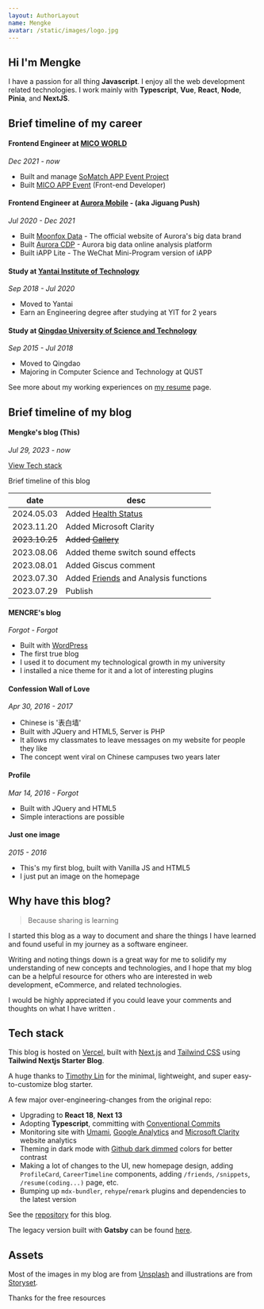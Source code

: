 ```yaml
---
layout: AuthorLayout
name: Mengke
avatar: /static/images/logo.jpg
---
```



## Hi <Twemoji emoji="waving hand" /> I'm Mengke

I have a passion for all thing **Javascript**.
I enjoy all the web development related technologies.
I work mainly with **Typescript**, **Vue**, **React**, **Node**, **Pinia**, and **NextJS**.

<SocialAccounts />

## Brief timeline of my career

#### Frontend Engineer at [MICO WORLD](https://www.micoworld.com/en)

_Dec 2021 - now_

- Built and manage [SoMatch APP Event Project](https://somatch.media)
- Built [MICO APP Event](https://micous.com/?lang=en) (Front-end Developer)

#### Frontend Engineer at [Aurora Mobile](https://www.jiguang.cn/) - (aka Jiguang Push)

_Jul 2020 - Dec 2021_

- Built [Moonfox Data](http://moonfox.cn/en) - The official website of Aurora's big data brand
- Built [Aurora CDP](https://cdp.jiguang.cn/portal/aone) - Aurora big data online analysis platform
- Built iAPP Lite - The WeChat Mini-Program version of iAPP

#### Study at [Yantai Institute of Technology](https://www.yitsd.edu.cn/)

_Sep 2018 - Jul 2020_

- Moved to Yantai
- Earn an Engineering degree after studying at YIT for 2 years

#### Study at [Qingdao University of Science and Technology](https://www.qust.edu.cn/)

_Sep 2015 - Jul 2018_

- Moved to Qingdao
- Majoring in Computer Science and Technology at QUST

See more about my working experiences on [my resume](/resume) page.

## Brief timeline of my blog

#### Mengke's blog (This)

_Jul 29, 2023 - now_

[View Tech stack](#techStack)

Brief timeline of this blog

| date           | desc                                             |
| -------------- | ------------------------------------------------ |
| 2024.05.03     | Added [Health Status](/status/health)                        |
| 2023.11.20     | Added Microsoft Clarity                          |
| ~~2023.10.25~~ | ~~Added [Gallery](/gallery)~~                    |
| 2023.08.06     | Added theme switch sound effects                 |
| 2023.08.01     | Added Giscus comment                             |
| 2023.07.30     | Added [Friends](/friends) and Analysis functions |
| 2023.07.29     | Publish                                          |

#### MENCRE's blog

_Forgot - Forgot_

- Built with [WordPress](https://wordpress.com/)
- The first true blog
- I used it to document my technological growth in my university
- I installed a nice theme for it and a lot of interesting plugins

#### Confession Wall of Love

_Apr 30, 2016 - 2017_

- Chinese is '表白墙'
- Built with JQuery and HTML5, Server is PHP
- It allows my classmates to leave messages on my website for people they like
- The concept went viral on Chinese campuses two years later

#### Profile

_Mar 14, 2016 - Forgot_

- Built with JQuery and HTML5
- Simple interactions are possible

#### Just one image

_2015 - 2016_

- This's my first blog, built with Vanilla JS and HTML5
- I just put an image on the homepage

## Why have this blog?

> Because sharing is learning

I started this blog as a way to document and share the things I have learned and found useful in my journey as a software engineer.

Writing and noting things down is a great way for me to solidify my understanding of new concepts and technologies,
and I hope that my blog can be a helpful resource for others who are interested in web development, eCommerce, and related technologies.

I would be highly appreciated if you could leave your comments and thoughts on what I have written <Twemoji emoji="clinking-beer-mugs" />.

## Tech stack <a name="techStack"></a>

This blog is hosted on [Vercel](https://vercel.com/), built with [Next.js](https://nextjs.org/) and [Tailwind CSS](https://tailwindcss.com/) using **Tailwind Nextjs Starter Blog**.

A huge thanks to [Timothy Lin](https://twitter.com/timlrxx) for the minimal, lightweight, and super easy-to-customize blog starter.

A few major over-engineering-changes from the original repo:

- <Twemoji emoji="atom-symbol" /> Upgrading to **React 18**, **Next 13**
- <Twemoji emoji="party-popper" /> Adopting **Typescript**, committing with [Conventional Commits](https://www.conventionalcommits.org/)
- <Twemoji emoji="bar-chart" /> Monitoring site with [Umami](https://umami.is/), [Google Analytics](https://analytics.google.com/)
  and [Microsoft Clarity](https://clarity.microsoft.com/) website analytics
- <Twemoji emoji="eyes" /> Theming in dark mode with [Github dark dimmed](https://github.blog/changelog/2021-04-14-dark-and-dimmed-themes-are-now-generally-available/)
  colors for better contrast
- <Twemoji emoji="man-technologist" /> Making a lot of changes to the UI, new homepage design, adding
  `ProfileCard`, `CareerTimeline` components, adding `/friends`, `/snippets`, `/resume(coding...)` page,
  etc.
- <Twemoji emoji="inbox-tray" /> Bumping up `mdx-bundler`, `rehype`/`remark` plugins and dependencies
  to the latest version

See the [repository](https://github.com/mk965/mengke.me) for this blog.

The legacy version built with **Gatsby** can be found [here](https://leo-blog-legacy.vercel.app/).

## Assets

Most of the images in my blog are from [Unsplash](https://unsplash.com/) and illustrations are from [Storyset](https://storyset.com/).

Thanks for the free resources <Twemoji emoji="folded-hands" />
